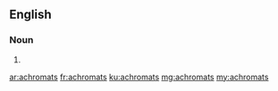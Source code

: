 ==English==

===Noun===
{{head|en|plural}}

# {{plural of|achromat|lang=en|nocat=1}}

[[ar:achromats]]
[[fr:achromats]]
[[ku:achromats]]
[[mg:achromats]]
[[my:achromats]]